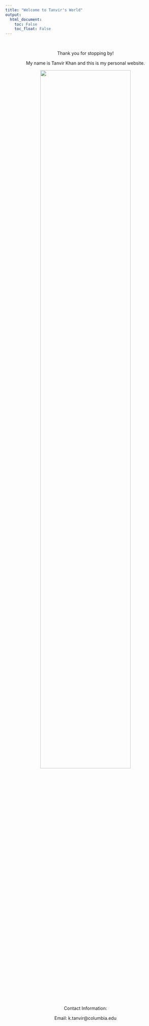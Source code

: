 ```yaml
---
title: "Welcome to Tanvir's World"
output: 
  html_document:
    toc: False
    toc_float: False
---
```



<br>
<center>

Thank you for stopping by!

My name is Tanvir Khan and this is my personal website.

<center> <img src="AI.jpg" style="width:75%"> </center>


Contact Information:

Email: k.tanvir@columbia.edu
